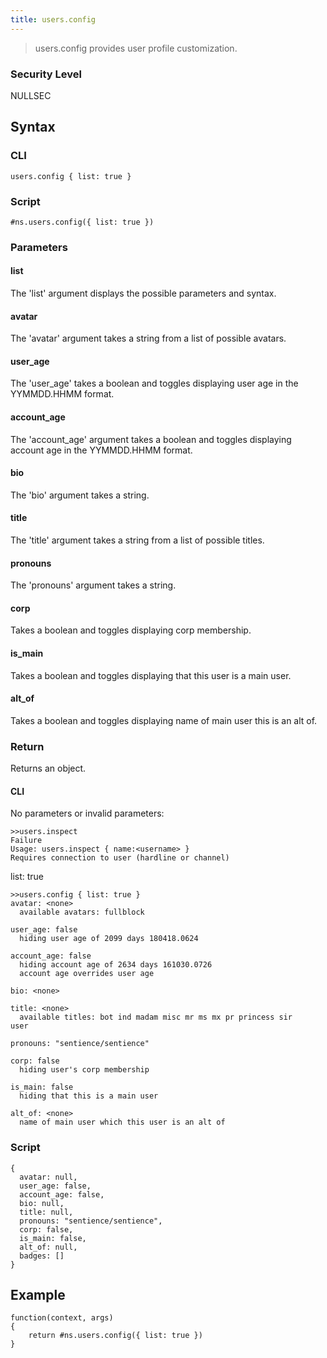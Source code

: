 ```yaml
---
title: users.config
---
```


> users.config provides user profile customization.

### Security Level

NULLSEC

## Syntax

### CLI

```
users.config { list: true }
```

### Script

```
#ns.users.config({ list: true })
```

### Parameters

#### list

The 'list' argument displays the possible parameters and syntax.

#### avatar

The 'avatar' argument takes a string from a list of possible avatars.

#### user_age

The 'user_age' takes a boolean and toggles displaying user age in the YYMMDD.HHMM format.

#### account_age

The 'account_age' argument takes a boolean and toggles displaying account age in the YYMMDD.HHMM format.

#### bio

The 'bio' argument takes a string.

#### title

The 'title' argument takes a string from a list of possible titles.

#### pronouns

The 'pronouns' argument takes a string.

#### corp

Takes a boolean and toggles displaying corp membership.

#### is_main

Takes a boolean and toggles displaying that this user is a main user.

#### alt_of

Takes a boolean and toggles displaying name of main user this is an alt of.

### Return

Returns an object.

#### CLI

No parameters or invalid parameters:

```
>>users.inspect
Failure
Usage: users.inspect { name:<username> }
Requires connection to user (hardline or channel)
```

list: true

```
>>users.config { list: true }
avatar: <none>
  available avatars: fullblock

user_age: false
  hiding user age of 2099 days 180418.0624

account_age: false
  hiding account age of 2634 days 161030.0726
  account age overrides user age

bio: <none>

title: <none>
  available titles: bot ind madam misc mr ms mx pr princess sir
user

pronouns: "sentience/sentience"

corp: false
  hiding user's corp membership

is_main: false
  hiding that this is a main user

alt_of: <none>
  name of main user which this user is an alt of

```

### Script

```
{
  avatar: null,
  user_age: false,
  account_age: false,
  bio: null,
  title: null,
  pronouns: "sentience/sentience",
  corp: false,
  is_main: false,
  alt_of: null,
  badges: []
}
```

## Example

```
function(context, args)
{
	return #ns.users.config({ list: true })
}
```
